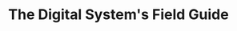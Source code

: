 ---
title: The Digital System's Field Guide
description: Your trusty field guide to digital systems
template: splash
hero:
  tagline: The Digital Systems Field Guide is your companion as you explore the foundations of digital systems. Rather than focusing solely on theories, this guide helps you develop a deep understanding of how digital systems work—from logic gates and microcontrollers to computer networks and security. With a hands-on approach, you will build a toolkit that allows you to connect concepts across different technologies and explore more technologies in the ever-evolving digital world.
  image:
    file: ../../assets/hero.png
  actions:
    - text: Embark on your journey
      link: /book/0-electronics-to-binary/0-overview
      icon: right-arrow
      variant: primary
---